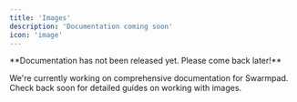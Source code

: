 ```yaml
---
title: 'Images'
description: 'Documentation coming soon'
icon: 'image'
---
```


<Note>
  **Documentation has not been released yet. Please come back later!**
</Note>

We're currently working on comprehensive documentation for Swarmpad. Check back soon for detailed guides on working with images.
